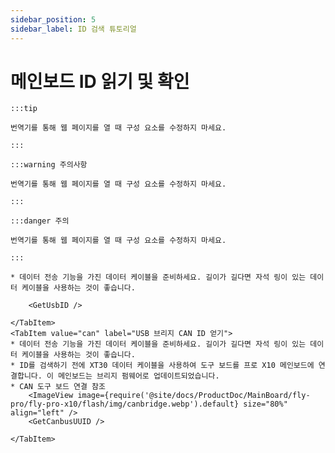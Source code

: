 ```yaml
---
sidebar_position: 5
sidebar_label: ID 검색 튜토리얼
---
```





# 메인보드 ID 읽기 및 확인

    :::tip

    번역기를 통해 웹 페이지를 열 때 구성 요소를 수정하지 마세요.

    :::

    :::warning 주의사항

    번역기를 통해 웹 페이지를 열 때 구성 요소를 수정하지 마세요.

    :::

    :::danger 주의

    번역기를 통해 웹 페이지를 열 때 구성 요소를 수정하지 마세요.

    :::

<Tabs>
    <TabItem value="usb" label="USB ID 얻기" default>
        
    * 데이터 전송 기능을 가진 데이터 케이블을 준비하세요. 길이가 길다면 자석 링이 있는 데이터 케이블을 사용하는 것이 좋습니다.
    
        <GetUsbID />
        
    </TabItem>
    <TabItem value="can" label="USB 브리지 CAN ID 얻기">
    * 데이터 전송 기능을 가진 데이터 케이블을 준비하세요. 길이가 길다면 자석 링이 있는 데이터 케이블을 사용하는 것이 좋습니다.
    * ID를 검색하기 전에 XT30 데이터 케이블을 사용하여 도구 보드를 프로 X10 메인보드에 연결합니다. 이 메인보드는 브리지 펌웨어로 업데이트되었습니다.
    * CAN 도구 보드 연결 참조
        <ImageView image={require('@site/docs/ProductDoc/MainBoard/fly-pro/fly-pro-x10/flash/img/canbridge.webp').default} size="80%" align="left" /> 
        <GetCanbusUUID />

    </TabItem>
</Tabs>
